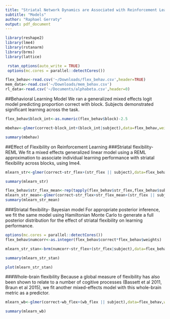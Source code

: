 ```yaml
---
title: "Striatal Network Dynamics are Associated with Reinforcement Learning"
subtitle: "Models"
author: "Raphael Gerraty"
output: pdf_document
---
```



```r
library(reshape2)
library(lme4)
library(rstanarm)
library(brms)
library(lattice)

 rstan_options(auto_write = TRUE)
 options(mc.cores = parallel::detectCores())

flex_behav<-read.csv('~/Downloads/flex_behav.csv',header=TRUE)
mem_data<-read.csv('~/Downloads/mem_behav.csv')
rl_data<-read.csv('~/Documents/alphabeta.csv',header=0)
```

##Behavioral Learning Model
We ran a generalized mixed effects logit model predicting proportion correct with block. Subjects demonstrated significant learning across the task.  

```r

flex_behav$block_int<-as.numeric(flex_behav$block)-2.5

mbehav<-glmer(correct~block_int+(block_int|subject),data=flex_behav,weights=weights,family=binomial)

summary(mbehav)
```

##Effect of Flexibility on Reinforcement Learning
###Striatal flexibility- REML
We fit a mixed effects generalized linear model using a REML approximation to associate individual learning performance with striatal flexibility across blocks, using lme4.

```r
mlearn_str<-glmer(correct~str_flex+(str_flex || subject),data=flex_behav,weights=weights,family=binomial)

summary(mlearn_str)

flex_behav$str_flex_mean<-rep(tapply(flex_behav$str_flex,flex_behav$subject,mean),each=4)
mlearn_str_mean<-glmer(correct~str_flex+str_flex_mean+(str_flex || subject),data=flex_behav,weights=weights,family=binomial)
summary(mlearn_str_mean)
```


###Striatal flexibility- Bayesian model
For appropriate posterior inference, we fit the same model using Hamiltonian Monte Carlo to generate a full posterior distribution for the effect of striatal flexibility on learning performance. 

```r
options(mc.cores = parallel::detectCores())
flex_behav$numcorr<-as.integer(flex_behav$correct*flex_behav$weights)

mlearn_str_stan<-brm(numcorr~str_flex+(str_flex|subject),data=flex_behav,family=binomial)

summary(mlearn_str_stan)

plot(mlearn_str_stan)
```

###Whole-brain flexibility
Because a global measure of flexibility has also been shown to relate to a number of cogitive processes (Bassett et al 2011, Braun et al 2015), we fit another mixed-effects model with this whole-brain metric as a predictor. 

```r
mlearn_wb<-glmer(correct~wb_flex+(wb_flex || subject),data=flex_behav,weights=weights,family=binomial)

summary(mlearn_wb)


```